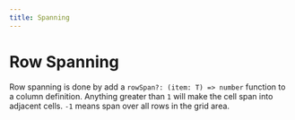 ```yaml
---
title: Spanning
---
```



# Row Spanning

Row spanning is done by add a `rowSpan?: (item: T) => number` function to a column definition. Anything greater than `1` will make the cell span into adjacent cells. `-1` means span over all rows in the grid area.

<Demo demoPath="row-spanning" srcPath="RowSpanning.tsx" />